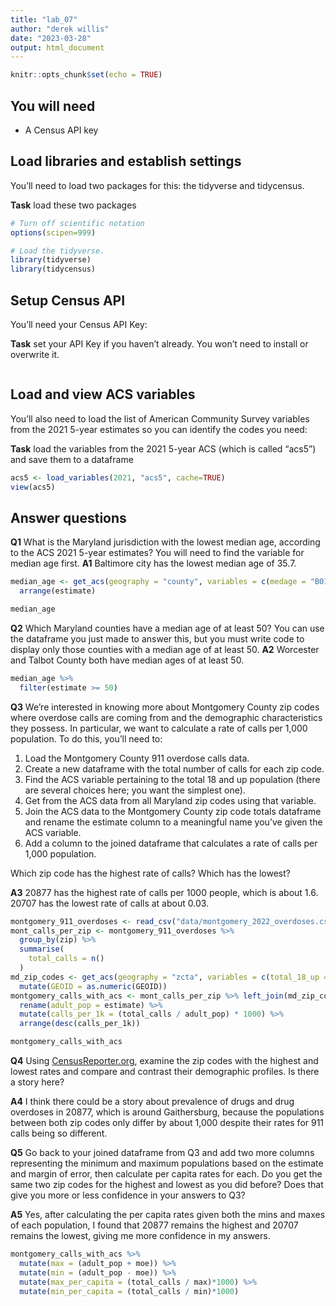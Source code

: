 ```yaml
---
title: "lab_07"
author: "derek willis"
date: "2023-03-28"
output: html_document
---
```


```r
knitr::opts_chunk$set(echo = TRUE)
```

## You will need

-   A Census API key

## Load libraries and establish settings

You'll need to load two packages for this: the tidyverse and tidycensus.

**Task** load these two packages

```r
# Turn off scientific notation
options(scipen=999)

# Load the tidyverse.
library(tidyverse)
library(tidycensus)
```

## Setup Census API

You'll need your Census API Key:

**Task** set your API Key if you haven't already. You won't need to install or overwrite it.

```r
```

## Load and view ACS variables

You'll also need to load the list of American Community Survey variables from the 2021 5-year estimates so you can identify the codes you need:

**Task** load the variables from the 2021 5-year ACS (which is called "acs5") and save them to a dataframe

```r
acs5 <- load_variables(2021, "acs5", cache=TRUE)
view(acs5)
```

## Answer questions

**Q1** What is the Maryland jurisdiction with the lowest median age, according to the ACS 2021 5-year estimates? You will need to find the variable for median age first. 
**A1** Baltimore city has the lowest median age of 35.7.

```r
median_age <- get_acs(geography = "county", variables = c(medage = "B01002_001"), state = "MD", year = 2021) %>% 
  arrange(estimate)

median_age
```

**Q2** Which Maryland counties have a median age of at least 50? You can use the dataframe you just made to answer this, but you must write code to display only those counties with a median age of at least 50. 
**A2** Worcester and Talbot County both have median ages of at least 50.

```r
median_age %>% 
  filter(estimate >= 50)
```

**Q3** We're interested in knowing more about Montgomery County zip codes where overdose calls are coming from and the demographic characteristics they possess. In particular, we want to calculate a rate of calls per 1,000 population. To do this, you'll need to:

1. Load the Montgomery County 911 overdose calls data.
2. Create a new dataframe with the total number of calls for each zip code.
3. Find the ACS variable pertaining to the total 18 and up population (there are several choices here; you want the simplest one).
4. Get from the ACS data from all Maryland zip codes using that variable.
5. Join the ACS data to the Montgomery County zip code totals dataframe and rename the estimate column to a meaningful name you've given the ACS variable.
6. Add a column to the joined dataframe that calculates a rate of calls per 1,000 population.

Which zip code has the highest rate of calls? Which has the lowest?

**A3** 20877 has the highest rate of calls per 1000 people, which is about 1.6. 20707 has the lowest rate of calls at about 0.03.

```r
montgomery_911_overdoses <- read_csv("data/montgomery_2022_overdoses.csv")
mont_calls_per_zip <- montgomery_911_overdoses %>% 
  group_by(zip) %>% 
  summarise(
    total_calls = n()
  )
md_zip_codes <- get_acs(geography = "zcta", variables = c(total_18_up = "B15001_001"), state = "MD", year = 2019) %>% 
  mutate(GEOID = as.numeric(GEOID))
montgomery_calls_with_acs <- mont_calls_per_zip %>% left_join(md_zip_codes, by=c('zip'='GEOID')) %>% 
  rename(adult_pop = estimate) %>% 
  mutate(calls_per_1k = (total_calls / adult_pop) * 1000) %>% 
  arrange(desc(calls_per_1k))

montgomery_calls_with_acs
```

**Q4** Using [CensusReporter.org](https://censusreporter.org/), examine the zip codes with the highest and lowest rates and compare and contrast their demographic profiles. Is there a story here?

**A4** I think there could be a story about prevalence of drugs and drug overdoses in 20877, which is around Gaithersburg, because the populations between both zip codes only differ by about 1,000 despite their rates for 911 calls being so different.

**Q5** Go back to your joined dataframe from Q3 and add two more columns representing the minimum and maximum populations based on the estimate and margin of error, then calculate per capita rates for each. Do you get the same two zip codes for the highest and lowest as you did before? Does that give you more or less confidence in your answers to Q3?

**A5** Yes, after calculating the per capita rates given both the mins and maxes of each population, I found that 20877 remains the highest and 20707 remains the lowest, giving me more confidence in my answers.

```r
montgomery_calls_with_acs %>% 
  mutate(max = (adult_pop + moe)) %>% 
  mutate(min = (adult_pop - moe)) %>% 
  mutate(max_per_capita = (total_calls / max)*1000) %>% 
  mutate(min_per_capita = (total_calls / min)*1000)

```

